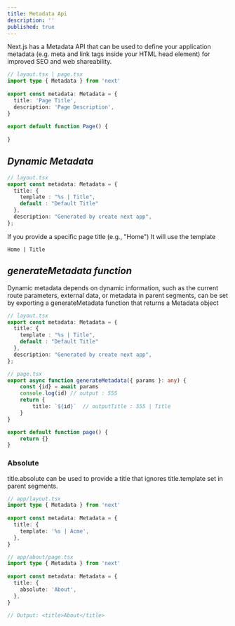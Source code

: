 ```yaml
---
title: Metadata Api
description: ''
published: true
---
```


Next.js has a Metadata API that can be used to define your application metadata (e.g. meta and link tags inside your HTML head element) for improved SEO and web shareability.

```typescript
// layout.tsx | page.tsx
import type { Metadata } from 'next'
 
export const metadata: Metadata = {
  title: 'Page Title',
  description: 'Page Description',
}
 
export default function Page() {
    
}
```

## _Dynamic Metadata_

```typescript
// layout.tsx
export const metadata: Metadata = {
  title: {
    template : "%s | Title",
    default : "Default Title"
  },
  description: "Generated by create next app",
};
```
If you provide a specific page title (e.g., "Home")
It will use the template 

```nginx 
Home | Title
```

## _generateMetadata function_

Dynamic metadata depends on dynamic information, such as the current route parameters, external data, or metadata in parent segments, can be set by exporting a generateMetadata function that returns a Metadata object

```typescript
// layout.tsx
export const metadata: Metadata = {
  title: {
    template : "%s | Title",
    default : "Default Title"
  },
  description: "Generated by create next app",
};
```

```typescript
// page.tsx
export async function generateMetadata({ params }: any) {
    const {id} = await params 
    console.log(id) // output : 555
    return {
        title: `${id}`  // outputTitle : 555 | Title
    }
}

export default function page() {
    return {}
}
```

### Absolute

title.absolute can be used to provide a title that ignores title.template set in parent segments. 

```typescript
// app/layout.tsx
import type { Metadata } from 'next'
 
export const metadata: Metadata = {
  title: {
    template: '%s | Acme',
  },
}
```

```typescript
// app/about/page.tsx
import type { Metadata } from 'next'
 
export const metadata: Metadata = {
  title: {
    absolute: 'About',
  },
}
 
// Output: <title>About</title>
```


